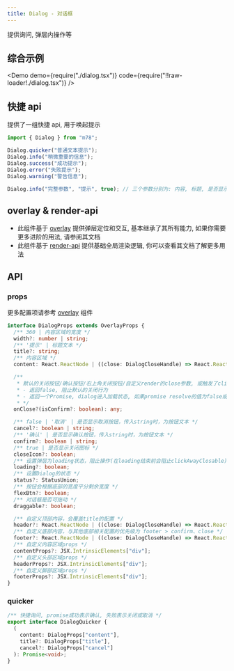```yaml
---
title: Dialog - 对话框
---
```


提供询问, 弹层内操作等

## 综合示例

<Demo
  demo={require("./dialog.tsx")}
  code={require("!!raw-loader!./dialog.tsx")}
/>

## 快捷 api

提供了一组快捷 api, 用于唤起提示

```ts
import { Dialog } from "m78";

Dialog.quicker("普通文本提示");
Dialog.info("稍微重要的信息");
Dialog.success("成功提示");
Dialog.error("失败提示");
Dialog.warning("警告信息");

Dialog.info("完整参数", "提示", true); // 三个参数分别为: 内容, 标题, 是否显示关闭按钮
```

## overlay & render-api

- 此组件基于 [overlay](/docs/components/feedback/overlay) 提供弹层定位和交互, 基本继承了其所有能力, 如果你需要更多进阶的用法, 请参阅其文档
- 此组件基于 [render-api](/docs/components/ecology/render-api) 提供基础全局渲染逻辑, 你可以查看其文档了解更多用法

## API

### props

更多配置项请参考 [overlay](/docs/components/feedback/overlay) 组件

```ts
interface DialogProps extends OverlayProps {
  /** 360 | 内容区域的宽度 */
  width?: number | string;
  /** '提示' | 标题文本 */
  title?: string;
  /** 内容区域 */
  content: React.ReactNode | ((close: DialogCloseHandle) => React.ReactNode);

  /**
   * 默认的关闭按钮/确认按钮/右上角关闭按钮/自定义render的close参数, 或触发了clickAway时调用, 不同的返回类型会有不同的效果
   * - 返回false, 阻止默认的关闭行为
   * - 返回一个Promise, dialog进入加载状态, 如果promise resolve的值为false或抛出异常并阻止关闭
   * */
  onClose?(isConfirm?: boolean): any;

  /** false | '取消' | 是否显示取消按钮，传入string时，为按钮文本 */
  cancel?: boolean | string;
  /** '确认' | 是否显示确认按钮，传入string时，为按钮文本 */
  confirm?: boolean | string;
  /** true | 是否显示关闭图标 */
  closeIcon?: boolean;
  /** 设置弹层为loading状态，阻止操作(在loading结束前会阻止clickAwayClosable) */
  loading?: boolean;
  /** 设置Dialog的状态 */
  status?: StatusUnion;
  /** 按钮会根据底部的宽度平分剩余宽度 */
  flexBtn?: boolean;
  /** 对话框是否可拖动 */
  draggable?: boolean;

  /** 自定义顶部内容，会覆盖title的配置 */
  header?: React.ReactNode | ((close: DialogCloseHandle) => React.ReactNode);
  /** 自定义底部内容，与其他底部相关配置的优先级为 footer > confirm、close */
  footer?: React.ReactNode | ((close: DialogCloseHandle) => React.ReactNode);
  /** 自定义内容区域props */
  contentProps?: JSX.IntrinsicElements["div"];
  /** 自定义头部区域props */
  headerProps?: JSX.IntrinsicElements["div"];
  /** 自定义脚部区域props */
  footerProps?: JSX.IntrinsicElements["div"];
}
```

### quicker

```ts
/** 快捷询问, promise成功表示确认, 失败表示关闭或取消 */
export interface DialogQuicker {
  (
    content: DialogProps["content"],
    title?: DialogProps["title"],
    cancel?: DialogProps["cancel"]
  ): Promise<void>;
}
```
